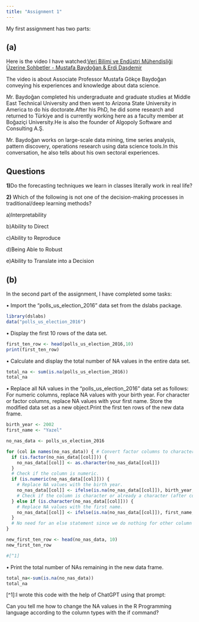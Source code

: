 ```yaml
---
title: "Assignment 1"
---
```


My first assignment has two parts:

## (a)

Here is the video I have watched:[Veri Bilimi ve Endüstri Mühendisliği Üzerine Sohbetler - Mustafa Baydoğan & Erdi Daşdemir](https://www.youtube.com/watch?v=1Mvkn71dhaA&t)

The video is about Associate Professor Mustafa Gökçe Baydoğan conveying his experiences and knowledge about data science.

Mr. Baydoğan completed his undergraduate and graduate studies at Middle East Technical University and then went to Arizona State University in America to do his doctorate.After his PhD, he did some research and returned to Türkiye and is currently working here as a faculty member at Boğaziçi University.He is also the founder of Algopoly Software and Consulting A.Ş.

Mr. Baydoğan works on large-scale data mining, time series analysis, pattern discovery, operations research using data science tools.In this conversation, he also tells about his own sectoral experiences.

## **Questions**

**1)**Do the forecasting techniques we learn in classes literally work in real life?

**2)** Which of the following is not one of the decision-making processes in traditional/deep learning methods?

a)Interpretability

b)Ability to Direct

c)Ability to Reproduce

d)Being Able to Robust

e)Ability to Translate into a Decision

## (b)

In the second part of the assignment, I have completed some tasks:

• Import the “polls_us_election_2016” data set from the dslabs package.

```r
library(dslabs)
data("polls_us_election_2016")
```

• Display the first 10 rows of the data set.

```r
first_ten_row <- head(polls_us_election_2016,10)
print(first_ten_row)
```

• Calculate and display the total number of NA values in the entire data set.

```r
total_na <- sum(is.na(polls_us_election_2016))
total_na
```

• Replace all NA values in the “polls_us_election_2016” data set as follows: For numeric columns, replace NA values with your birth year. For character or factor columns, replace NA values with your first name. Store the modified data set as a new object.Print the first ten rows of the new data frame.

```r
birth_year <- 2002
first_name <- "Yazel"

no_nas_data <- polls_us_election_2016

for (col in names(no_nas_data)) { # Convert factor columns to character to prevent coercion issues.
  if (is.factor(no_nas_data[[col]])) {
    no_nas_data[[col]] <- as.character(no_nas_data[[col]])
  }
  # Check if the column is numeric.
  if (is.numeric(no_nas_data[[col]])) {
    # Replace NA values with the birth year.
    no_nas_data[[col]] <- ifelse(is.na(no_nas_data[[col]]), birth_year, no_nas_data[[col]])
    # Check if the column is character or already a character (after conversion).
  } else if (is.character(no_nas_data[[col]])) {
    # Replace NA values with the first name.
    no_nas_data[[col]] <- ifelse(is.na(no_nas_data[[col]]), first_name, no_nas_data[[col]])
  }
  # No need for an else statement since we do nothing for other column types
}

new_first_ten_row <- head(no_nas_data, 10)
new_first_ten_row

#[^1]
```

• Print the total number of NAs remaining in the new data frame.

```r
total_na<-sum(is.na(no_nas_data))
total_na
```

\[\^1\]:I wrote this code with the help of ChatGPT using that prompt:

Can you tell me how to change the NA values in the R Programming language according to the column types with the if command?
